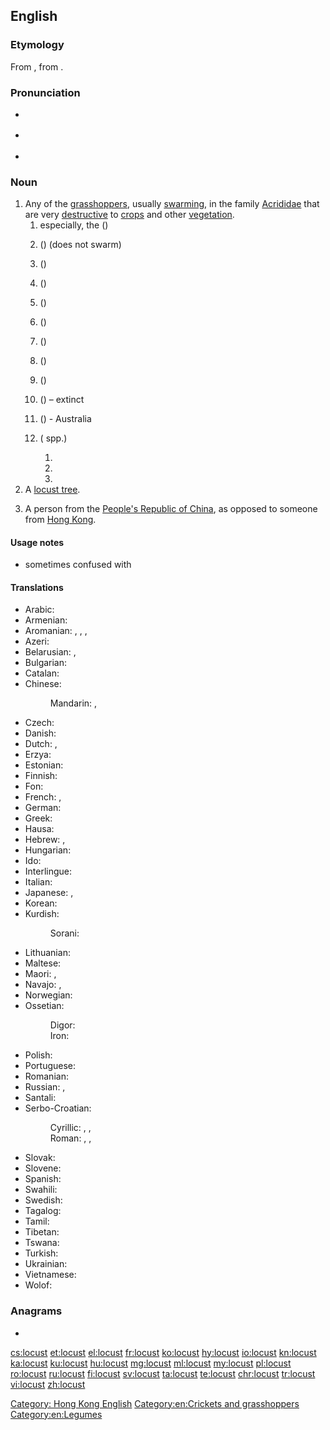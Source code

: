 ==English==
{{wikipedia}}

===Etymology===
From {{etyl|fro|en}} {{m|fro|langouste}}, from {{etyl|la|en}} {{m|la|locusta||locust, crustacean, lobster}}.

===Pronunciation===
* {{a|UK}} {{IPA|/ˈləʊ.kəst/|lang=en}}
* {{a|US}} {{IPA|/ˈloʊ.kəst/|lang=en}}
* {{audio|en-us-locust.ogg|Audio (US)|lang=en}}

===Noun===
{{en-noun}}

# Any of the [[grasshopper]]s, usually [[swarming]], in the family [[Acrididae]] that are very [[destructive]] to [[crop]]s and other [[vegetation]].
## especially, the {{vern|migratory locust}} ({{taxlink|Locusta migratoria|species|noshow=1}})
## {{vern|American locust}} ({{taxlink|Schistocerca americana|species|noshow=1}}) (does not swarm)
## {{vern|Australian plague locust}} ({{taxlink|Chortoicetes terminifera|species|noshow=1}})
## {{vern|Bombay locust}} ({{taxlink|Nomadacris succincta|species|noshow=1}})
## {{vern|brown locust}} ({{taxlink|Locustana pardalina|species|noshow=1}})
## {{vern|desert locust}} ({{taxlink|Schistocerca gregaria|species|noshow=1}})
## {{vern|Italian locust}} ({{taxlink|Calliptamus italicus|species|noshow=1}})
## {{vern|Moroccan locust}} ({{taxlink|Dociostaurus maroccanus|species|noshow=1}})
## {{vern|red locust}} ({{taxlink|Nomadacris septemfasciata|species|noshow=1}})
## {{vern|Rocky Mountain locust}} ({{taxlink|Melanoplus spretus|species|noshow=1}}) – extinct
## {{vern|spur-throated locust}} ({{taxlink|Australis procera|species|noshow=1}}) - Australia
## {{vern|tree locust|Tree locust|pl=s}} ({{taxlink|Anacridium|genus|noshow=1}} spp.)
### {{taxlink|Anacridium aegyptium|species|noshow=1}}
### {{taxlink|Anacridium melanorhodon|species|noshow=1}}
### {{taxlink|Anacridium wernerellum|species|noshow=1}}
# A [[locust tree]].
# {{lb|en|Hong Kong|informal|derogatory}} A person from the [[People's Republic of China]], as opposed to someone from [[Hong Kong]].

====Usage notes====
* sometimes confused with {{m|en|locus}}

====Translations====
{{trans-top|type of grasshopper}}
* Arabic: {{t|ar|جَرَادَة|f}}
* Armenian: {{t+|hy|մորեխ|sc=Armn}}
* Aromanian: {{t|rup|lãcustã|f}}, {{t|rup|gãlãgustã|f}}, {{t|rup|scarcaletsu}}, {{t|rup|acridhã|f}}
* Azeri: {{t+|az|çəyirtkə}}
* Belarusian: {{t|be|саранчук|m|alt=саранчу́к|sc=Cyrl}}, {{t|be|саранча|f|alt=саранча́|sc=Cyrl}}
* Bulgarian: {{t+|bg|скакалец|m|alt=скака́лец|sc=Cyrl}}
* Catalan: {{t|ca|llagosta|f}}
* Chinese:
*: Mandarin: {{t|cmn|蝗蟲|sc=Hani}}, {{t+|cmn|蝗虫|tr=huángchóng|sc=Hani}}
* Czech: {{t|cs|saranče|n}}
* Danish: {{t|da|vandregræshoppe|c}}
* Dutch: {{t+|nl|treksprinkhaan|m}}, {{t+|nl|sprinkhaan|m}}
* Erzya: {{t|myv|таста}}
* Estonian: {{t|et|rändtirts}}
* Finnish: {{t+|fi|kulkusirkka}}
* Fon: {{t|fon|gbokle}}
* French: {{t+|fr|locuste|f}}, {{t+|fr|criquet|m}}
* German: {{t+|de|Heuschrecke|f}}
* Greek: {{t+|el|ακρίδα|f}}
* Hausa: {{t|ha|fàra}}
* Hebrew: {{t+|he|אַרְבֶּה|m}}, {{t|he|חָגָב|m}}
* Hungarian: {{t+|hu|sáska}}
* Ido: {{t+|io|lokusto}}
* Interlingue: {{t|ie|locuste}}
* Italian: {{t+|it|locusta|f}}
* Japanese: {{t+|ja|飛蝗|tr=[[ばった]], batta|sc=Jpan}}, {{t|ja|イナゴ|tr=[[いなご]], inago|sc=Jpan}}
* Korean: {{t+|ko|메뚜기|sc=Kore}}
* Kurdish:
*: Sorani: {{t|ckb|کوله‌|sc=ku-Arab}}
{{trans-mid}}
* Lithuanian: {{t+|lt|skėrys|m}}
* Maltese: {{t|mt|ġurat|m}}
* Maori: {{t|mi|māwhitiwhiti}}, {{t|mi|rangataua}}
* Navajo: {{t|nv|wóóneeshchʼįįdii}}, {{t|nv|wóóneeshchʼįįdii nahachaʼígíí}}
* Norwegian: {{t|no|gresshoppe|m}}
* Ossetian:
*: Digor: {{l|os|мӕдух}}
*: Iron: {{l|os|мӕтых}}
* Polish: {{t+|pl|szarańcza|f}}
* Portuguese: {{t+|pt|gafanhoto|m}}
* Romanian: {{t+|ro|lăcustă|f}}
* Russian: {{t+|ru|саранча́|f}}, {{t+|ru|саранчу́к|m}}
* Santali: {{t|sat|ᱯᱳᱦᱳ|tr=poho|sc=Olck}}
* Serbo-Croatian:
*: Cyrillic: {{t|sh|скакавац|m|sc=Cyrl}}, {{t|sh|цврчак|m|sc=Cyrl}}, {{t|sh|зрикавац|m|sc=Cyrl}}
*: Roman: {{t+|sh|skakavac|m}}, {{t+|sh|cvrčak|m}}, {{t+|sh|zrikavac|m}}
* Slovak: {{t|sk|saranča|f}}
* Slovene: {{t+|sl|kobilica|f}}
* Spanish: {{t+|es|langosta|f}}
* Swahili: {{t+|sw|nzige}}
* Swedish: {{t+|sv|gräshoppa|c}}
* Tagalog: {{t|tl|balang}}
* Tamil: {{t+|ta|வெட்டுக்கிளி|tr=vettukkili|sc=Taml}}
* Tibetan: {{t|bo|ཚ་ག་བ་|tr=tsha-ga-pa|sc=Tibt}}
* Tswana: {{t|tn|tsie}}
* Turkish: {{t+|tr|çekirge}}
* Ukrainian: {{t|uk|сарана́|f}}
* Vietnamese: {{t|vi|con châu chấu}}
* Wolof: {{t|wo|njéeréer|alt=njéeréer bi}}
{{trans-bottom}}
[[Category: Hong Kong English]]

===Anagrams===
* {{l|en|clouts}}

[[Category:en:Crickets and grasshoppers]]
[[Category:en:Legumes]]

[[cs:locust]]
[[et:locust]]
[[el:locust]]
[[fr:locust]]
[[ko:locust]]
[[hy:locust]]
[[io:locust]]
[[kn:locust]]
[[ka:locust]]
[[ku:locust]]
[[hu:locust]]
[[mg:locust]]
[[ml:locust]]
[[my:locust]]
[[pl:locust]]
[[ro:locust]]
[[ru:locust]]
[[fi:locust]]
[[sv:locust]]
[[ta:locust]]
[[te:locust]]
[[chr:locust]]
[[tr:locust]]
[[vi:locust]]
[[zh:locust]]